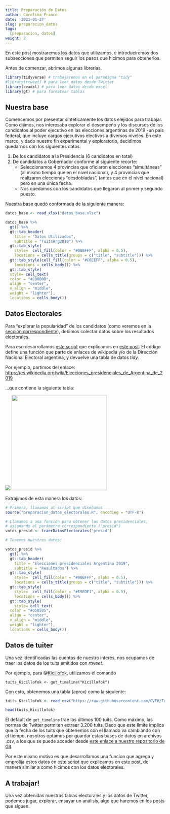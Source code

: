 ```yaml
---
title: Preparación de Datos
author: Carolina Franco
date: '2021-01-27'
slug: preparacion_datos
tags: 
  [preparacion, datos]
weight: 2
---
```


En este post mostraremos los datos que utilizamos, e introduciremos dos subsecciones que permiten seguir los pasos que hicimos para obtenerlos.

Antes de comenzar, abrimos algunas librerías.

```r
library(tidyverse) # trabajaremos en el paradigma "tidy"
#library(rtweet) # para leer datos desde Twitter
library(readxl) # para leer datos desde excel
library(gt) # para formatear tablas
```


## Nuestra base

Comencemos por presentar sintéticamente los datos elejidos para trabajar. 
Como dijimos, nos interesaba explorar el desempeño y los discursos de los candidatos al poder ejecutivo en las elecciones argentinas de 2019 -un país federal, que incluye cargos ejecutivos electivos a diversos niveles. 
En este marco, y dado nuestro fin experimental y exploratorio, decidimos quedarnos con los siguientes datos: 

1. De los candidatos a la Presidencia (6 candidatos en total)
2. De candidatos a Gobernador conforme al siguiente recorte:
    + Seleccionamos 4 provincias que oficiaron elecciones "simultáneas" (al mismo tiempo que en el nivel nacional), y 4 provincias que realizaron elecciones "desdobladas", (antes que en el nivel nacional) pero en una única fecha. 
    + Nos quedamos con los candidatos que llegaron al primer y segundo puesto. 
    
Nuestra base quedó conformada de la siguiente manera:

```r
datos_base <- read_xlsx("datos_base.xlsx")

datos_base %>% 
  gt() %>% 
  gt::tab_header(
    title = "Datos Utilizados",
    subtitle = "TuitsArg2019") %>% 
  gt::tab_style(
    style=  cell_fill(color = "#00BFFF", alpha = 0.5),
    locations = cells_title(groups = c("title", "subtitle"))) %>% 
  gt::tab_style(cell_fill(color = "#C0EEFF", alpha = 0.5),
    locations = cells_body()) %>% 
  gt::tab_style(
  style= cell_text(
  color = "#0B0B0B",
  align = "center",
  v_align = "middle",
  weight = "lighter"),
  locations = cells_body())
```


## Datos Electorales

Para "explorar la popularidad" de los candidatos (como veremos en la [sección correspondiente](../explorando_popularidad/)), debimos colectar datos sobre los resultados electorales. 

Para eso desarrollamos [este script](https://github.com/CVFH/Tuits_arg_2019/blob/master/preparacion_datos_electorales.R) que explicamos en [este post](../../post/preparacion_electorales/). El código define una función que parte de enlaces de wikipedia y/o de la Dirección Nacional Electoral argentina, y devuelve una tabla de datos _tidy_.

Por ejemplo, partimos del enlace: 
[https://es.wikipedia.org/wiki/Elecciones_presidenciales_de_Argentina_de_2019](https://es.wikipedia.org/wiki/Elecciones_presidenciales_de_Argentina_de_2019)

...que contiene la siguiente tabla:

![](tabla.JPG)
<img src="tabla.JPG" width="300">

Extrajimos de esta manera los datos:

```r

# Primero, llamamos al script que diseñamos
source("preparacion_datos_electorales.R", encoding = "UTF-8")

# Llamamos a una función para obtener los datos presidenciales, 
# asignando el parámetro correspondiente ("presid")
votos_presid <- traerDatosElectorales("presid")

# Tenemos nuestros datos!

votos_presid %>% 
  gt() %>% 
  gt::tab_header(
    title = "Elecciones presidenciales Argentina 2019",
    subtitle = "Resultados") %>% 
  gt::tab_style(
    style=  cell_fill(color = "#00BFFF", alpha = 0.5),
    locations = cells_title(groups = c("title", "subtitle"))) %>% 
  gt::tab_style(
    style=  cell_fill(color = "#E9EDF1", alpha = 0.5),
    locations = cells_body()) %>% 
  gt::tab_style(
    style= cell_text(
  color = "#050505",
  align = "center",
  v_align = "middle",
  weight = "lighter"),
  locations = cells_body())

```


## Datos de tuiter

Una vez identificadas las cuentas de nuestro interés, nos ocupamos de traer los datos de los tuits emitidos con _rtweet_. 

Por ejemplo, para @[Kicillofok](https://twitter.com/Kicillofok), utilizamos el comando


`tuits_Kicillofok <- get_timeline("Kicillofok")`


Con esto, obtenemos una tabla (aprox) como la siguiente: 

```r
tuits_Kicillofok <- read_csv("https://raw.githubusercontent.com/CVFH/Tuits_arg_2019/master/Data/Kicillofok.csv")
```

```r

head(tuits_Kicillofok)

```

El default de `get_timeline` trae los últimos 100 tuits. Como máximo, las normas de Twitter permiten extraer 3.200 tuits. Dado que este límite implica que la fecha de los tuits que obtenemos con el llamado va cambiando con el tiempo, nosotros optamos por guardar estas bases de datos en archivos .csv, a los que se puede acceder desde [este enlace a nuestro repositorio de Git](https://github.com/CVFH/Tuits_arg_2019/tree/master/Data).

Por este mismo motivo es que desarrollamos una funcion que agrega y emprolija estos datos en [este script](https://github.com/CVFH/Tuits_arg_2019/blob/master/preparacion_datos_tuits.R) que explicamos en [este post](../preparacion_tuits/), de manera similar a como hicimos con los datos electorales.

## A trabajar!

Una vez obtenidas nuestras tablas electorales y los datos de Twitter, podemos jugar, explorar, ensayar un análisis, algo que haremos en los posts que siguen.